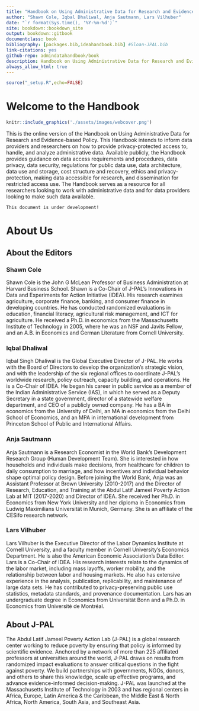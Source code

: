 ```yaml
---
title: "Handbook on Using Administrative Data for Research and Evidence-based Policy"
author: "Shawn Cole, Iqbal Dhaliwal, Anja Sautmann, Lars Vilhuber"
date: "`r format(Sys.time(), '%Y-%m-%d')`"
site: bookdown::bookdown_site
output: bookdown::gitbook
documentclass: book
bibliography: [packages.bib,ideahandbook.bib] #Sloan-JPAL.bib
link-citations: yes
github-repo: admindatahandbook/book
description: Handbook on Using Administrative Data for Research and Evidence-based Policy
always_allow_html: true
---
```


```r
source("_setup.R",echo=FALSE)
```

# Welcome to the Handbook {-}

```r
knitr::include_graphics('./assets/images/webcover.png')
```

This is the online version of the Handbook on Using Administrative Data for Research and Evidence-based Policy. This Handbook intends to inform data providers and researchers on how to provide privacy-protected access to, handle, and analyze administrative data. Available publicly, the Handbook provides guidance on data access requirements and procedures, data privacy, data security, regulations for public data use, data architecture, data use and storage, cost structure and recovery, ethics and privacy-protection, making data accessible for research, and dissemination for restricted access use. The Handbook serves as a resource for all researchers looking to work with administrative data and for data providers looking to make such data available.

```block
This document is under development!
```

# About Us {-}

## About the Editors {-}

### Shawn Cole {-}

Shawn Cole is the John G McLean Professor of Business Administration at Harvard Business School. Shawn is a Co-Chair of J-PAL's Innovations in Data and Experiments for Action Initiative (IDEA). His research examines agriculture, corporate finance, banking, and consumer finance in developing countries. He has conducted randomized evaluations in education, financial literacy, agricultural risk management, and ICT for agriculture. He received a Ph.D. in economics from the Massachusetts Institute of Technology in 2005, where he was an NSF and Javits Fellow, and an A.B. in Economics and German Literature from Cornell University.

### Iqbal Dhaliwal {-}

Iqbal Singh Dhaliwal is the Global Executive Director of J-PAL. He works with the Board of Directors to develop the organization’s strategic vision, and with the leadership of the six regional offices to coordinate J-PAL’s worldwide research, policy outreach, capacity building, and operations. He is a Co-Chair of IDEA. He began his career in public service as a member of the Indian Administrative Service (IAS), in which he served as a Deputy Secretary in a state government, director of a statewide welfare department, and CEO of a publicly owned company. He has a BA in economics from the University of Delhi, an MA in economics from the Delhi School of Economics, and an MPA in international development from Princeton School of Public and International Affairs.

### Anja Sautmann {-}

Anja Sautmann is a Research Economist in the World Bank's Development Research Group (Human Development Team). She is interested in how households and individuals make decisions, from healthcare for children to daily consumption to marriage, and how incentives and individual behavior shape optimal policy design. Before joining the World Bank, Anja was an Assistant Professor at Brown University (2010-2017) and the Director of Research, Education, and Training at the Abdul Latif Jameel Poverty Action Lab at MIT (2017-2020) and Director of IDEA. She received her Ph.D. in Economics from New York University and her diploma in Economics from Ludwig Maximilians Universität in Munich, Germany. She is an affiliate of the CESifo research network.

### Lars Vilhuber {-}

Lars Vilhuber is the Executive Director of the Labor Dynamics Institute at Cornell University, and a faculty member in Cornell University’s Economics Department. He is also the American Economic Association’s Data Editor. Lars is a Co-Chair of IDEA. His research interests relate to the dynamics of the labor market, including mass layoffs, worker mobility, and the relationship between labor and housing markets. He also has extensive experience in the analysis, publication, replicability, and maintenance of large data sets. He has contributed to privacy-preserving public use statistics, metadata standards, and provenance documentation. Lars has an undergraduate degree in Economics from Universität Bonn and a Ph.D. in Economics from Université de Montréal.

## About J-PAL {-}

The Abdul Latif Jameel Poverty Action Lab (J-PAL) is a global research center working to reduce poverty by ensuring that policy is informed by scientific evidence. Anchored by a network of more than 225 affiliated professors at universities around the world, J-PAL draws on results from randomized impact evaluations to answer critical questions in the fight against poverty. We build partnerships with governments, NGOs, donors, and others to share this knowledge, scale up effective programs, and advance evidence-informed decision-making. J-PAL was launched at the Massachusetts Institute of Technology in 2003 and has regional centers in Africa, Europe, Latin America & the Caribbean, the Middle East & North Africa, North America, South Asia, and Southeast Asia.
